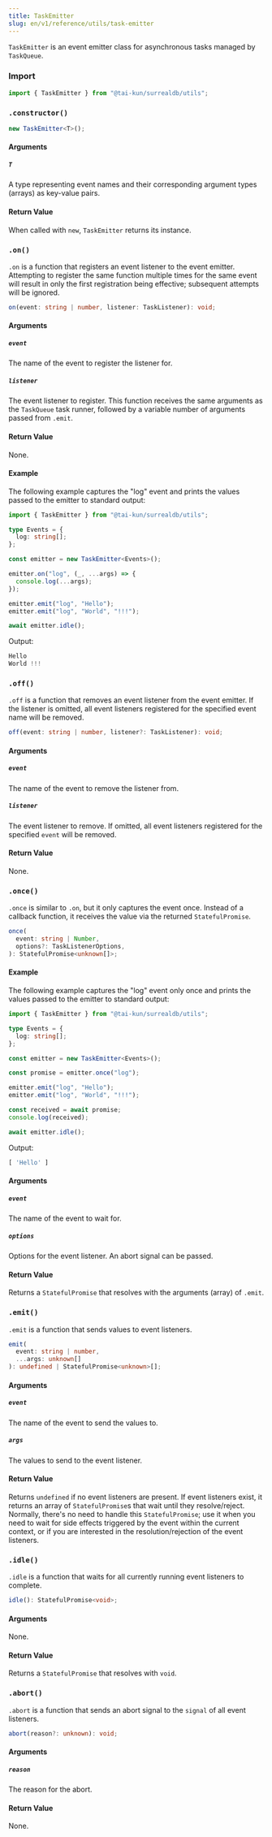 ```yaml
---
title: TaskEmitter
slug: en/v1/reference/utils/task-emitter
---
```



`TaskEmitter` is an event emitter class for asynchronous tasks managed by `TaskQueue`.

### Import

```ts
import { TaskEmitter } from "@tai-kun/surrealdb/utils";
```

### `.constructor()`

```ts
new TaskEmitter<T>();
```

#### Arguments

##### `T`

A type representing event names and their corresponding argument types (arrays) as key-value pairs.

#### Return Value

When called with `new`, `TaskEmitter` returns its instance.

### `.on()` <Badge variant="instance" /><Badge variant="method" />

`.on` is a function that registers an event listener to the event emitter.  Attempting to register the same function multiple times for the same event will result in only the first registration being effective; subsequent attempts will be ignored.

```ts
on(event: string | number, listener: TaskListener): void;
```

#### Arguments

##### `event`

The name of the event to register the listener for.

##### `listener`

The event listener to register. This function receives the same arguments as the `TaskQueue` task runner, followed by a variable number of arguments passed from `.emit`.

#### Return Value

None.

#### Example

The following example captures the "log" event and prints the values passed to the emitter to standard output:

```ts
import { TaskEmitter } from "@tai-kun/surrealdb/utils";

type Events = {
  log: string[];
};

const emitter = new TaskEmitter<Events>();

emitter.on("log", (_, ...args) => {
  console.log(...args);
});

emitter.emit("log", "Hello");
emitter.emit("log", "World", "!!!");

await emitter.idle();
```

Output:

```js
Hello
World !!!
```

### `.off()` <Badge variant="instance" /><Badge variant="method" />

`.off` is a function that removes an event listener from the event emitter. If the listener is omitted, all event listeners registered for the specified event name will be removed.

```ts
off(event: string | number, listener?: TaskListener): void;
```

#### Arguments

##### `event`

The name of the event to remove the listener from.

##### `listener`

The event listener to remove. If omitted, all event listeners registered for the specified `event` will be removed.

#### Return Value

None.

### `.once()` <Badge variant="instance" /><Badge variant="method" />

`.once` is similar to `.on`, but it only captures the event once.  Instead of a callback function, it receives the value via the returned `StatefulPromise`.

```ts
once(
  event: string | Number,
  options?: TaskListenerOptions,
): StatefulPromise<unknown[]>;
```

#### Example

The following example captures the "log" event only once and prints the values passed to the emitter to standard output:

```ts
import { TaskEmitter } from "@tai-kun/surrealdb/utils";

type Events = {
  log: string[];
};

const emitter = new TaskEmitter<Events>();

const promise = emitter.once("log");

emitter.emit("log", "Hello");
emitter.emit("log", "World", "!!!");

const received = await promise;
console.log(received);

await emitter.idle();
```

Output:

```js
[ 'Hello' ]
```

#### Arguments

##### `event`

The name of the event to wait for.

##### `options`

Options for the event listener.  An abort signal can be passed.

#### Return Value

Returns a `StatefulPromise` that resolves with the arguments (array) of `.emit`.


### `.emit()` <Badge variant="instance" /><Badge variant="method" />

`.emit` is a function that sends values to event listeners.

```ts
emit(
  event: string | number,
  ...args: unknown[]
): undefined | StatefulPromise<unknown>[];
```

#### Arguments

##### `event`

The name of the event to send the values to.

##### `args`

The values to send to the event listener.

#### Return Value

Returns `undefined` if no event listeners are present. If event listeners exist, it returns an array of `StatefulPromise`s that wait until they resolve/reject.  Normally, there's no need to handle this `StatefulPromise`; use it when you need to wait for side effects triggered by the event within the current context, or if you are interested in the resolution/rejection of the event listeners.

### `.idle()` <Badge variant="instance" /><Badge variant="method" />

`.idle` is a function that waits for all currently running event listeners to complete.

```ts
idle(): StatefulPromise<void>;
```

#### Arguments

None.

#### Return Value

Returns a `StatefulPromise` that resolves with `void`.

### `.abort()` <Badge variant="instance" /><Badge variant="method" />

`.abort` is a function that sends an abort signal to the `signal` of all event listeners.

```ts
abort(reason?: unknown): void;
```

#### Arguments

##### `reason`

The reason for the abort.

#### Return Value

None.
